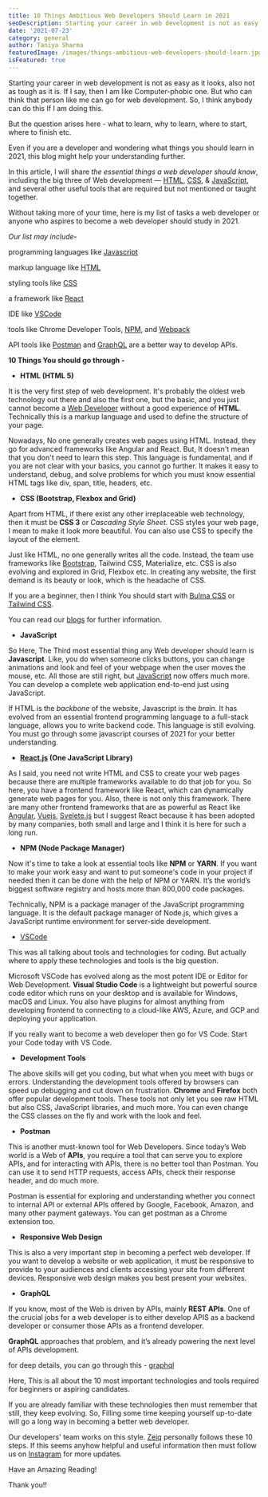 ```yaml
---
title: 10 Things Ambitious Web Developers Should Learn in 2021
seoDescription: Starting your career in web development is not as easy as it looks, also not as tough as it is. If I say, then I am like Computer-phobic one. But who can think that person like me can go for web development. So, I think anybody can do this If I am doing this.
date: '2021-07-23'
category: general
author: Taniya Sharma
featuredImage: /images/things-ambitious-web-developers-should-learn.jpg
isFeatured: true
---
```


Starting your career in web development is not as easy as it looks, also not as tough as it is. If I say, then I am like Computer-phobic one. But who can think that person like me can go for web development. So, I think anybody can do this If I am doing this.

But the question arises here - what to learn, why to learn, where to start, where to finish etc.

Even if you are a developer and wondering what things you should learn in 2021, this blog might help your understanding further.

In this article, I will share _the essential things a web developer should know_, including the big three of Web development — [HTML](https://medium.com/javarevisited/5-free-html-and-css-courses-to-learn-front-end-web-development-online-8b04517c6ecb), [CSS](http://www.java67.com/2019/01/5-free-bootstrap-course-to-learn-online.html), & [JavaScript](https://hackernoon.com/10-websites-to-learn-javascript-for-beginners-31e13bbdbb5c), and several other useful tools that are required but not mentioned or taught together.

Without taking more of your time, here is my list of tasks a web developer or anyone who aspires to become a web developer should study in 2021.

_Our list may include-_

programming languages like [Javascript](https://www.javascript.com/)

markup language like [HTML](https://www.w3schools.com/html/)

styling tools like [CSS](https://www.w3schools.com/html/)

a framework like [React](https://reactjs.org/)

IDE like [VSCode](https://code.visualstudio.com/download)

tools like Chrome Developer Tools, [NPM](https://www.npmjs.com/), and [Webpack](https://webpack.js.org/)

API tools like [Postman](https://www.postman.com/) and [GraphQL](https://graphql.org/) are a better way to develop APIs.

**10 Things You should go through -**

- **HTML (HTML 5)**

It is the very first step of web development. It's probably the oldest web technology out there and also the first one, but the basic, and you just cannot become a [Web Developer](https://medium.com/hackernoon/the-2019-web-developer-roadmap-ab89ac3c380e) without a good experience of **HTML**. Technically this is a markup language and used to define the structure of your page.

Nowadays, No one generally creates web pages using HTML. Instead, they go for advanced frameworks like Angular and React. But, It doesn't mean that you don't need to learn this step. This language is fundamental, and if you are not clear with your basics, you cannot go further. It makes it easy to understand, debug, and solve problems for which you must know essential HTML tags like div, span, title, headers, etc.

- **CSS (Bootstrap, Flexbox and Grid)**

Apart from HTML, if there exist any other irreplaceable web technology, then it must be **CSS 3** or _Cascading Style Sheet_. CSS styles your web page, I mean to make it look more beautiful. You can also use CSS to specify the layout of the element.

Just like HTML, no one generally writes all the code. Instead, the team use frameworks like [Bootstrap](https://getbootstrap.com/), Tailwind CSS, Materialize, etc. CSS is also evolving and explored in Grid, Flexbox etc. In creating any website, the first demand is its beauty or look, which is the headache of CSS.

If you are a beginner, then I think You should start with [Bulma CSS](https://www.zeiq.co/posts/bulma-the-modern-css-framework/) or [Tailwind CSS](https://www.zeiq.co/posts/tailwind-css/).

You can read our [blogs](https://www.zeiq.co/blog) for further information.

- **JavaScript**

So Here, The Third most essential thing any Web developer should learn is **Javascript**. Like, you do when someone clicks buttons, you can change animations and look and feel of your webpage when the user moves the mouse, etc. All those are still right, but [JavaScript](https://www.javascript.com/) now offers much more. You can develop a complete web application end-to-end just using JavaScript.

If HTML is the _backbone_ of the website, Javascript is the _brain_. It has evolved from an essential frontend programming language to a full-stack language, allows you to write backend code.
This language is still evolving. You must go through some javascript courses of 2021 for your better understanding.

- **[React.js](https://reactjs.org/) (One JavaScript Library)**

As I said, you need not write HTML and CSS to create your web pages because there are multiple frameworks available to do that job for you. So here, you have a frontend framework like React, which can dynamically generate web pages for you. Also, there is not only this framework. There are many other frontend frameworks that are as powerful as React like [Angular](https://angularjs.org/), [Vuejs](https://vuejs.org/), [Svelete.js](https://svelte.dev/) but I suggest React because it has been adopted by many companies, both small and large and I think it is here for such a long run.

- **NPM (Node Package Manager)**

Now it's time to take a look at essential tools like **NPM** or **YARN**. If you want to make your work easy and want to put someone's code in your project if needed then it can be done with the help of NPM or YARN. It’s the world’s biggest software registry and hosts more than 800,000 code packages.

Technically, NPM is a package manager of the JavaScript programming language. It is the default package manager of Node.js, which gives a JavaScript runtime environment for server-side development.

- [VSCode](https://code.visualstudio.com/)

This was all talking about tools and technologies for coding. But actually where to apply these technologies and tools is the big question.

Microsoft VSCode has evolved along as the most potent IDE or Editor for Web Development. **Visual Studio Code** is a lightweight but powerful source code editor which runs on your desktop and is available for Windows, macOS and Linux. You also have plugins for almost anything from developing frontend to connecting to a cloud-like AWS, Azure, and GCP and deploying your application.

If you really want to become a web developer then go for VS Code. Start your Code today with VS Code.

- **Development Tools**

The above skills will get you coding, but what when you meet with bugs or errors. Understanding the development tools offered by browsers can speed up debugging and cut down on frustration. **Chrome** and **Firefox** both offer popular development tools. These tools not only let you see raw HTML but also CSS, JavaScript libraries, and much more. You can even change the CSS classes on the fly and work with the look and feel.

- **Postman**

This is another must-known tool for Web Developers. Since today’s Web world is a Web of **APIs**, you require a tool that can serve you to explore APIs, and for interacting with APIs, there is no better tool than Postman. You can use it to send HTTP requests, access APIs, check their response header, and do much more.

Postman is essential for exploring and understanding whether you connect to internal API or external APIs offered by Google, Facebook, Amazon, and many other payment gateways. You can get postman as a Chrome extension too.

- **Responsive Web Design**

This is also a very important step in becoming a perfect web developer. If you want to develop a website or web application, it must be responsive to provide to your audiences and clients accessing your site from different devices. Responsive web design makes you best present your websites.

- **GraphQL**

If you know, most of the Web is driven by APIs, mainly **REST APIs**. One of the crucial jobs for a web developer is to either develop APIS as a backend developer or consumer those APIs as a frontend developer.

**GraphQL** approaches that problem, and it’s already powering the next level of APIs development.

for deep details, you can go through this - [graphql](https://graphql.org/)

Here, This is all about the 10 most important technologies and tools required for beginners or aspiring candidates.

If you are already familiar with these technologies then must remember that still, they keep evolving. So, Filling some time keeping yourself up-to-date will go a long way in becoming a better web developer.

Our developers' team works on this style. [Zeiq](https://www.zeiq.co/) personally follows these 10 steps. If this seems anyhow helpful and useful information then must follow us on [Instagram](https://www.instagram.com/zeiqofficial/) for more updates.

Have an Amazing Reading!

Thank you!!
